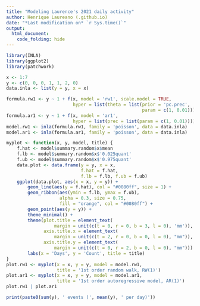```yaml
---
title: "Modeling Laurence's 2021 daily activity"
author: Henrique Laureano (.github.io)
date: "*Last modification on* `r Sys.time()`"
output:
  html_document:
    code_folding: hide
---
```


```r
library(INLA)
library(ggplot2)
library(patchwork)

x <- 1:7
y <- c(0, 0, 0, 1, 1, 2, 0)
data.inla <- list(y = y, x = x)

formula.rw1 <- y ~ 1 + f(x, model = 'rw1', scale.model = TRUE,
                         hyper = list(theta = list(prior = 'pc.prec',
                                                   param = c(1, 0.01))))
formula.ar1 <- y ~ 1 + f(x, model = 'ar1',
                         hyper = list(prec = list(param = c(1, 0.01))))
model.rw1 <- inla(formula.rw1, family = 'poisson', data = data.inla)
model.ar1 <- inla(formula.ar1, family = 'poisson', data = data.inla)
```

```r
myplot <- function(x, y, model, title) {
    f.hat <- model$summary.random$x$mean
    f.lb <- model$summary.random$x$'0.025quant'
    f.ub <- model$summary.random$x$'0.975quant'
    data.plot <- data.frame(y = y, x = x,
                            f.hat = f.hat,
                            f.lb = f.lb, f.ub = f.ub)
    ggplot(data.plot, aes(x = x, y = y)) +
        geom_line(aes(y = f.hat), col = "#0080ff", size = 1) +
        geom_ribbon(aes(ymin = f.lb, ymax = f.ub),
                    alpha = 0.3, size = 0.75,
                    fill = "orange", col = "#0080ff") +
        geom_point(aes(y = y)) +
        theme_minimal() +
        theme(plot.title = element_text(
                  margin = unit(c(t = 0, r = 0, b = 3, l = 0), 'mm')),
              axis.title.x = element_text(
                  margin = unit(c(t = 2, r = 0, b = 0, l = 0), "mm")),
              axis.title.y = element_text(
                  margin = unit(c(t = 0, r = 2, b = 0, l = 0), "mm"))) +
        labs(x = 'Days', y = 'Count', title = title)
}
plot.rw1 <- myplot(x = x, y = y, model = model.rw1,
                   title = '1st order random walk, RW(1)') 
plot.ar1 <- myplot(x = x, y = y, model = model.ar1,
                   title = '1st order autoregressive model, AR(1)')
plot.rw1 | plot.ar1
```

```r
print(paste0(sum(y), ' events (', mean(y), ' per day)'))
```
